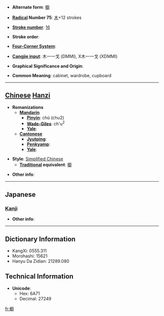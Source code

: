 * '''Alternate form''': [[櫥]]

* '''[[Wiktionary:Chinese radical index| Radical]] Number 75''': [[Wiktionary:Chinese radical index 木|木]]+12 strokes

* '''[[Wiktionary:Chinese total strokes index|Stroke number]]''': [[Wiktionary:Chinese total strokes index 16|16]]

* '''Stroke order''': 

* '''[[Wiktionary:Chinese four corner index|Four-Corner System]]''': 

* '''[[Wiktionary:Chinese Cangjie index|Cangjie input]]''': 木一一戈 (DMMI), X木一一戈 (XDMMI)

* '''Graphical Significance and Origin''': 

* '''Common Meaning''': cabinet, wardrobe, cupboard

----

== [[Chinese]] [[Hanzi]] ==

* '''Romanizations'''
** '''[[Mandarin]]'''
*** '''[[Pinyin]]''': chú (chu2)
*** '''[[Wade-Giles]]''': ch'u<sup>2</sup>
*** '''[[Yale]]''': 
** '''[[Cantonese]]'''
*** '''[[Jyutping]]''':
*** '''[[Penkyamp]]''': 
*** '''[[Yale]]''': 

* '''Style''': [[Simplified Chinese]] 
** '''[[Traditional Chinese|Traditional]] equivalent''': [[櫥]]

* '''Other info''': 

----

==Japanese==
===[[Kanji]]===
{{kanji|on readings=[[ず]] (zu), [[ちゅう]] (chū), [[ちゅ]] (chu)
|kun readings=[[くりや]] (kuriya)
}}

* '''Other info''':  

----

== Dictionary Information ==

* KangXi: 0555.311
* Morohashi: 15621
* Hanyu Da Zidian: 21289.080

== Technical Information ==

* '''Unicode''':
** Hex: 6A71
** Decimal: 27249

[[fr:橱]]